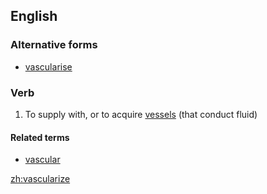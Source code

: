 ==English==

===Alternative forms===
* [[vascularise]]

===Verb===
{{en-verb|vasculariz|ing}}

# To supply with, or to acquire [[vessel]]s (that conduct fluid)

====Related terms====
* [[vascular]]

[[zh:vascularize]]